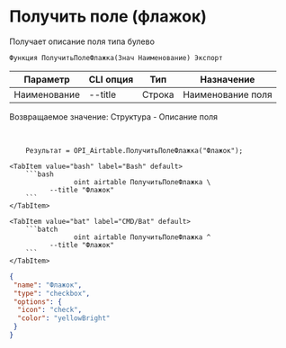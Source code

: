 ﻿---
sidebar_position: 6
---


# Получить поле (флажок)
 Получает описание поля типа булево



`Функция ПолучитьПолеФлажка(Знач Наименование) Экспорт`

  | Параметр | CLI опция | Тип | Назначение |
  |-|-|-|-|
  | Наименование | --title | Строка | Наименование поля |

  
  Возвращаемое значение:   Структура -  Описание поля

<br/>




```bsl title="Пример кода"
    Результат = OPI_Airtable.ПолучитьПолеФлажка("Флажок");
```
    

 <Tabs>
  
    <TabItem value="bash" label="Bash" default>
        ```bash
                    oint airtable ПолучитьПолеФлажка \
              --title "Флажок"
        ```
    </TabItem>
  
    <TabItem value="bat" label="CMD/Bat" default>
        ```batch
                    oint airtable ПолучитьПолеФлажка ^
              --title "Флажок"
        ```
    </TabItem>
</Tabs>


```json title="Результат"
{
 "name": "Флажок",
 "type": "checkbox",
 "options": {
  "icon": "check",
  "color": "yellowBright"
 }
}
```
